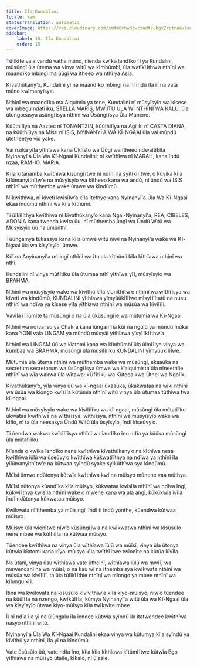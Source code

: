 ```yaml
---
title: Ila Kundalini
locale: kam
statusTranslation: automatic
coverImage: https://res.cloudinary.com/xmfm6mhw3gwctndtcubgx2rptnae/image/upload/v1741354419/small_cover_la_gran_rebelion_28716e29d2.webp
sidebar:
    label: 15. Ila Kundalini
    order: 15
---
```

Tũtikĩte vala vandũ vatha mũno, nĩenda kwĩka ĩandĩko ĩĩ ya Kundalini, mũsũngĩ ũla ũtema wa vinya witũ wa kĩmbũmbĩ, ũla watĩkĩĩthw’a nthĩnĩ wa maandĩko mbingĩ ma ũũgĩ wa ĩtheeo wa nthĩ ya Asia.

Kĩvathũkany’o, Kundalini yĩ na maandĩko mbingĩ na nĩ ĩndũ ĩla ĩĩ na vata mũno kwĩmanyĩsya.

Nthĩnĩ wa maandĩko ma Alquimia ya tene, Kundalini nĩ mũsyĩsyĩo wa kĩsese wa mbegu ndatĩĩku, STELLA MARIS, MWĨĨTU ŨLA WĨ NTHĨNĨ WA KALŨ, ũla ũtongoeasya asũngĩĩsya nthĩnĩ wa Ũsũngĩĩsya Ũla Mũnene.

Kũũthiĩlya na Aaztec nĩ TONANTZIN, kũũthiĩlya na Agiliki nĩ CASTA DIANA, na kũũthiĩlya na Misri nĩ ISIS, NYINANYĨ'A WA KĨ-NGAAI ũla vai mũndũ ũtetheetye vĩo yake.

Vai nzika yĩla yĩthĩawa kana Ũklĩsto wa Ũũgĩ wa ĩtheeo ndwaĩtĩkĩla Nyinanyĩ'a Ũla Wa Kĩ-Ngaai Kundalini; nĩ kwĩthĩwa nĩ MARAH, kana ĩndũ nzaa, RAM-IO, MARIA.

Kĩla kĩtanamba kwĩthĩwa kĩsũngĩĩtwe nĩ ndĩni ila syĩtĩkĩlĩtwe, o kũvika kĩla kĩlũmanyĩthĩtw’e na mũsyĩsyĩo wa kĩtheeo kana wa andũ, nĩ ũndũ wa ISIS nthĩnĩ wa mũthemba wake ũmwe wa kĩndũmũ.

Nĩkwĩthĩwa, nĩ kĩveti kwĩsĩlw’a kĩla ĩtethye kana Nyinanyĩ'a Ũla Wa Kĩ-Ngaai ekaa ĩndũmũ nthĩnĩ wa kĩla kĩthũmĩ.

Ti ũĩkĩlĩthya kwĩthĩwa nĩ kĩvathũkany’o kana Ngai-Nyinanyĩ'a, REA, CIBELES, ADONÍA kana twenda kwĩta ũu, nĩ mũthemba ũngĩ wa Ũndũ Witũ wa Mũsyĩsyĩo ũũ na ũmũnthĩ.

Tũũngamya tũkaasya kana kĩla ũmwe witũ nĩwĩ na Nyinanyĩ'a wake wa Kĩ-Ngaai ũla wa kĩsyĩsyĩo, ũmwe.

Kũĩ na Anyinanyĩ'a mbingĩ nthĩnĩ wa ĩtu ala kĩthũmĩ kĩla kĩthĩawa nthĩnĩ wa nthĩ.

Kundalini nĩ vinya mũfĩtĩku ũla ũtumaa nthĩ yĩthĩwa yĩĩ, mũsyĩsyĩo wa BRAHMA.

Nthĩnĩ wa mũsyĩsyĩo wake wa kĩvĩthũ kĩla kĩonĩthĩtw’e nthĩnĩ wa wĩthĩĩsya wa kĩveti wa kĩndũmũ, KUNDALINI yĩthĩawa yĩmyũũkĩlĩlwe mĩsyĩĩ ĩtatũ na nusu nthĩnĩ wa ndĩva ya kĩsese yĩla yĩthĩawa nthĩnĩ wa mũsũa wa kĩvĩlĩlĩ.

Vavĩla ĩĩ ĩũmĩte ta mũsũngĩ o na ũla ũkũsũngĩĩe wa mũtumia wa Kĩ-Ngaai.

Nthĩnĩ wa ndĩva ĩsu ya Chakra kana ĩũngamĩĩa kũĩ na ngũlũ ya mũndũ mũka kana YONI vala LINGAM ya mũndũ mũsyãi yĩthĩawa yĩsyĩĩkĩĩthw’a.

Nthĩnĩ wa LINGAM ũũ wa kĩatomi kana wa kĩmbũmbĩ ũla ũimĩĩlye vinya wa kũmbaa wa BRAHMA, mũsũngĩ ũla mũsĩlĩlĩku KUNDALINI yĩmyũũkĩlĩlwe.

Mũtumia ũla ũtema nthĩnĩ wa mũthemba wake wa mũsũngĩ, ekaaũka na secretum secretorum wa ũsũngĩĩsya ũmwe wa kĩalquimista ũla nĩneethĩie nthĩnĩ wa wĩa wakwa ũla wĩtawa: «Ũfĩtĩku wa Kũteea kwa Ũthei wa Ngolĩ».

Kĩvathũkany’o, yĩla vinya ũũ wa kĩ-ngaai ũkaaũka, ũkakwataa na wĩki nthĩnĩ wa ũsũa wa kĩongo kwĩsĩla kũtũmia nthĩnĩ witũ vinya ũla ũtumaa tũthĩwa twa kĩ-ngaai.

Nthĩnĩ wa mũsyĩsyĩo wake wa kĩsĩlĩlĩku wa kĩ-ngaai, mũsũngĩ ũla mũtatĩĩku ũkwataa kwĩthĩwa na wĩthĩĩsya, wĩthĩĩsya, nthĩnĩ wa mũsyĩsyĩo wake wa kĩlĩo, nĩ ta ũla neesasya Ũndũ Witũ ũla ũsyĩsyĩo, ĩndĩ kĩseũvy’o.

Ti ũendwa wakwa kwĩsĩlĩĩsya nthĩnĩ wa ĩandĩko ĩno ndĩa ya kũũka mũsũngĩ ũla mũtatĩĩku.

Nĩenda o kwĩka ĩandĩko nene kwĩthĩwa kĩvathũkany’o na kĩthĩwa nesa kwĩthĩwa ĩũlũ wa ũseũvy’o kwĩthĩwa kũkwatĩĩthya na ndĩwa ya nthĩnĩ ĩla yĩlũmanyĩthĩtw’e na kũtwaa syĩndũ syake syĩkũthĩwa sya kĩndũmũ.

Mũĩsĩ ũmwe ndũtonya kũtwĩa kwĩthĩwa kwĩ na mũisyo mũnene vaa mũthya.

Mũĩsĩ nũtonya kũandĩka kĩla mũisyo, kũkwataa kwĩsĩla nthĩnĩ wa ndĩva ĩngĩ, kũkwĩĩthya kwĩsĩla nthĩnĩ wake o mwene kana wa ala angĩ, kũkũkwĩa ĩvĩla ĩndĩ ndũtonya kũkwataa mũisyo.

Kwĩkwata nĩ ĩthemba ya mũisingĩ, ĩndĩ ti ĩndũ yonthe, kũendwa kũtwaa mũisyo.

Mũisyo ũla wĩonĩtwe nĩw’o kũsũngĩĩw’a na kwĩkwatwa nthĩnĩ wa kĩsũsũlo nene mbee wa kũthiĩla na kũtwaa mũisyo.

Tũendee kwĩthĩwa na vinya ũla wĩthĩawa ĩũlũ wa mũĩsĩ, vinya ũla ũtonya kũtwĩa kĩatomi kana kĩyo-mũisyo kĩla twĩthĩĩtwe twĩonĩte na kũtũa kĩvĩla.

Na ũtanĩ, vinya ũsu wĩthĩawa vate ũtheinĩ, wĩthĩawa ĩũlũ wa mwĩĩ, wa mawendanĩ na wa mũĩsĩ, o na kau wĩ na ĩthemba sya kwĩkwata nthĩnĩ wa mũsũa wa kĩvĩlĩlĩ, ta ũla tũlĩkĩĩthie nthĩnĩ wa mĩongo ya mbee nthĩnĩ wa kĩlungu kĩĩ.

Ĩtina wa kwĩkwata na kĩsũsũlo kĩvĩvĩthĩw’e kĩla kĩyo-mũisyo, nĩw’o tũendee na kũũlĩĩa na nzengo, kwĩkũlĩĩa, kũmya Nyinanyĩ'a witũ ũla wa Kĩ-Ngaai ũla wa kĩsyĩsyĩo ũtwae kĩyo-mũisyo kĩla twĩkwĩte mbee.

Ĩĩ nĩ ndĩa ĩla yĩ na ũlũngalu ĩla ĩendee kũtwĩa syĩndũ ila itatwendee kwĩthĩwa nasyo nthĩnĩ witũ.

Nyinanyĩ'a Ũla Wa Kĩ-Ngaai Kundalini ekaa vinya wa kũtumya kĩla syĩndũ ya kĩvĩthũ ya nthĩnĩ, ĩla yĩ na kĩndũmũ.

Vate ũsũsũlo ũũ, vate ndĩa ĩno, kĩla kĩla kĩthĩawa kĩtũmĩĩtwe kũtwĩa Ego yĩthĩawa na mũisyo ũtaĩle, kĩkalo, nĩ ũlaale.

